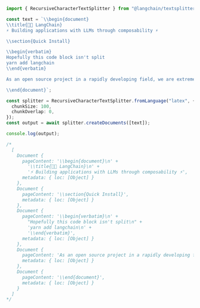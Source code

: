 ```typescript
import { RecursiveCharacterTextSplitter } from "@langchain/textsplitters";

const text = `\\begin{document}
\\title{🦜️🔗 LangChain}
⚡ Building applications with LLMs through composability ⚡

\\section{Quick Install}

\\begin{verbatim}
Hopefully this code block isn't split
yarn add langchain
\\end{verbatim}

As an open source project in a rapidly developing field, we are extremely open to contributions.

\\end{document}`;

const splitter = RecursiveCharacterTextSplitter.fromLanguage("latex", {
  chunkSize: 100,
  chunkOverlap: 0,
});
const output = await splitter.createDocuments([text]);

console.log(output);

/*
  [
    Document {
      pageContent: '\\begin{document}\n' +
        '\\title{🦜️🔗 LangChain}\n' +
        '⚡ Building applications with LLMs through composability ⚡',
      metadata: { loc: [Object] }
    },
    Document {
      pageContent: '\\section{Quick Install}',
      metadata: { loc: [Object] }
    },
    Document {
      pageContent: '\\begin{verbatim}\n' +
        "Hopefully this code block isn't split\n" +
        'yarn add langchain\n' +
        '\\end{verbatim}',
      metadata: { loc: [Object] }
    },
    Document {
      pageContent: 'As an open source project in a rapidly developing field, we are extremely open to contributions.',
      metadata: { loc: [Object] }
    },
    Document {
      pageContent: '\\end{document}',
      metadata: { loc: [Object] }
    }
  ]
*/
```
